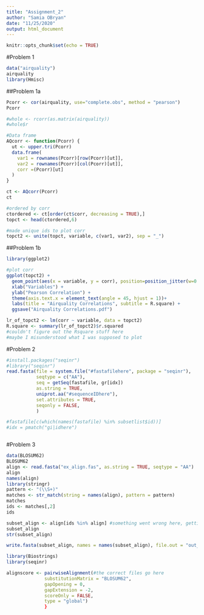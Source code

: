 ```yaml
---
title: "Assignment_2"
author: "Samia OBryan"
date: "11/25/2020"
output: html_document
---
```


```r
knitr::opts_chunk$set(echo = TRUE)
```


#Problem 1
```r
data("airquality")
airquality
library(Hmisc)
```

##Problem 1a
```r
Pcorr <- cor(airquality, use="complete.obs", method = "pearson")
Pcorr

#whole <- rcorr(as.matrix(airquality))
#whole$r

#Data frame
AQcorr <- function(Pcorr) {
  ut <- upper.tri(Pcorr)
  data.frame(
    var1 = rownames(Pcorr)[row(Pcorr)[ut]],
    var2 = rownames(Pcorr)[col(Pcorr)[ut]],
    corr =(Pcorr)[ut]
  )
}

ct <- AQcorr(Pcorr)
ct

#ordered by corr
ctordered <- ct[order(ct$corr, decreasing = TRUE),]
topct <- head(ctordered,6)

#made unique ids to plot corr
topct2 <- unite(topct, variable, c(var1, var2), sep = "_")

```

##Problem 1b
```r
library(ggplot2)

#plot corr
ggplot(topct2) +
  geom_point(aes(x = variable, y = corr), position=position_jitter(w=0.1, h=0)) +
  xlab("Variables") +
  ylab("Pearson Correlation") +
  theme(axis.text.x = element_text(angle = 45, hjust = 1))+
  labs(title = "Airquality Correlations", subtitle = R.square) +
  ggsave("Airquality Correlations.pdf")

lr_of_topct2 <- lm(corr ~ variable, data = topct2)
R.square <- summary(lr_of_topct2)$r.squared
#couldn't figure out the Rsquare stuff here
#maybe I misunderstood what I was supposed to plot
```

#Problem 2
```r
#install.packages("seqinr")
#library("seqinr")
read.fasta(file = system.file("#fastafilehere", package = "seqinr"), 
           seqtype = c("AA"), 
           seq = getSeq(fastafile, gr[idx])
           as.string = TRUE,
           uniprot.aa("#sequenceIDhere"),
           set.attributes = TRUE, 
           seqonly = FALSE,
           )

#fastafile[c(which(names(fastafile) %in% subsetlist$id))]
#idx = pmatch("gi|idhere")



```

#Problem 3
```r
data(BLOSUM62)
BLOSUM62
align <- read.fasta("ex_align.fas", as.string = TRUE, seqtype = "AA")
align
names(align)
library(stringr)
pattern <- "(\\S+)"
matches <- str_match(string = names(align), pattern = pattern)
matches
ids <- matches[,2]
ids

subset_align <- align[ids %in% align] #something went wrong here, getting Named list() as output
subset_align
str(subset_align)

write.fasta(subset_align, names = names(subset_align), file.out = "out_from_align.fas")

library(Biostrings)
library(seqinr)

alignscore <- pairwiseAlignment(#the correct files go here 
              substitutionMatrix = "BLOSUM62", 
              gapOpening = 0, 
              gapExtension = -2,
              scoreOnly = FALSE,
              type = "global")
              }     

```




